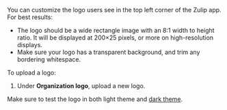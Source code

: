 
<CloudPaidPlansOnly />

You can customize the logo users see in the top left corner
of the Zulip app. For best results:

* The logo should be a wide rectangle image with an 8:1 width to height ratio.
  It will be displayed at 200×25 pixels, or more on high-resolution displays.
* Make sure your logo has a transparent background, and trim any bordering
  whitespace.

To upload a logo:

<FlattenedSteps>
  <NavigationSteps target="settings/organization-profile" />

  1. Under **Organization logo**, upload a new logo.
</FlattenedSteps>

Make sure to test the logo in both light theme and [dark theme](/help/dark-theme).
